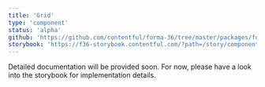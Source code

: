 ```yaml
---
title: 'Grid'
type: 'component'
status: 'alpha'
github: 'https://github.com/contentful/forma-36/tree/master/packages/forma-36-react-components/src/components/Grid'
storybook: 'https://f36-storybook.contentful.com/?path=/story/components-grid--default'
---
```


Detailed documentation will be provided soon. For now, please have a look into the storybook for implementation details.